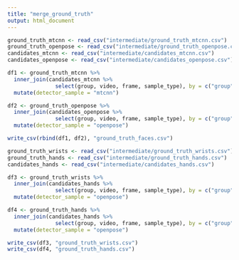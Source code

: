 ```yaml
---
title: "merge_ground_truth"
output: html_document
---
```


```r
ground_truth_mtcnn <- read_csv("intermediate/ground_truth_mtcnn.csv")
ground_truth_openpose <- read_csv("intermediate/ground_truth_openpose.csv")
candidates_mtcnn <- read_csv("intermediate/candidates_mtcnn.csv")
candidates_openpose <- read_csv("intermediate/candidates_openpose.csv")
```

```r
df1 <- ground_truth_mtcnn %>%
  inner_join(candidates_mtcnn %>%
               select(group, video, frame, sample_type), by = c("group", "video", "frame")) %>%
  mutate(detector_sample = "mtcnn")

df2 <- ground_truth_openpose %>%
  inner_join(candidates_openpose %>%
               select(group, video, frame, sample_type), by = c("group", "video", "frame")) %>%
  mutate(detector_sample = "openpose")

write_csv(rbind(df1, df2), "ground_truth_faces.csv")
```

```r
ground_truth_wrists <- read_csv("intermediate/ground_truth_wrists.csv")
ground_truth_hands <- read_csv("intermediate/ground_truth_hands.csv")
candidates_hands <- read_csv("intermediate/candidates_hands.csv")

df3 <- ground_truth_wrists %>%
  inner_join(candidates_hands %>%
               select(group, video, frame, sample_type), by = c("group", "video", "frame")) %>%
  mutate(detector_sample = "openpose")

df4 <- ground_truth_hands %>%
  inner_join(candidates_hands %>%
               select(group, video, frame, sample_type), by = c("group", "video", "frame")) %>%
  mutate(detector_sample = "openpose")

write_csv(df3, "ground_truth_wrists.csv")
write_csv(df4, "ground_truth_hands.csv")
```

